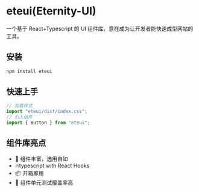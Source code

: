 
<Meta title="Welcome" />

# eteui(Eternity-UI)

一个基于 React+Typescript 的 UI 组件库，意在成为让开发者能快速成型网站的工具。

## 安装

```js
npm install eteui
```

## 快速上手

```js
// 加载样式
import "eteui/dist/index.css";
// 引入组件
import { Button } from "eteui";
```

## 组件库亮点

- 🌹 组件丰富，选用自如
- 🔥typescript with React Hooks
- 📦 开箱即用
- 🔐 组件单元测试覆盖率高
